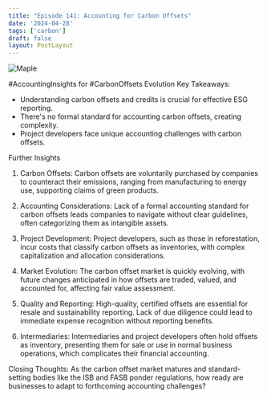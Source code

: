 ```yaml
---
title: "Episode 141: Accounting for Carbon Offsets"
date: '2024-04-28'
tags: ['carbon']
draft: false
layout: PostLayout
---
```


<div className="flex justify-center">
  <div className="my-1 w-full px-2 xl:my-1 xl:w-1/2 xl:px-2">
    <img src="https://img.youtube.com/vi/zdAHbaFJgik/0.jpg" alt="Maple" className="mx-auto h-58 w-auto" />
  </div>
</div>

#AccountingInsights for #CarbonOffsets Evolution
Key Takeaways:
- Understanding carbon offsets and credits is crucial for effective ESG reporting.
- There's no formal standard for accounting carbon offsets, creating complexity.
- Project developers face unique accounting challenges with carbon offsets.

Further Insights
1. Carbon Offsets:
Carbon offsets are voluntarily purchased by companies to counteract their emissions, ranging from manufacturing to energy use, supporting claims of green products.

2. Accounting Considerations:
Lack of a formal accounting standard for carbon offsets leads companies to navigate without clear guidelines, often categorizing them as intangible assets.

3. Project Development:
Project developers, such as those in reforestation, incur costs that classify carbon offsets as inventories, with complex capitalization and allocation considerations.

4. Market Evolution:
The carbon offset market is quickly evolving, with future changes anticipated in how offsets are traded, valued, and accounted for, affecting fair value assessment.

5. Quality and Reporting:
High-quality, certified offsets are essential for resale and sustainability reporting. Lack of due diligence could lead to immediate expense recognition without reporting benefits.

6. Intermediaries:
Intermediaries and project developers often hold offsets as inventory, presenting them for sale or use in normal business operations, which complicates their financial accounting.

Closing Thoughts:
As the carbon offset market matures and standard-setting bodies like the ISB and FASB ponder regulations, how ready are businesses to adapt to forthcoming accounting challenges?
